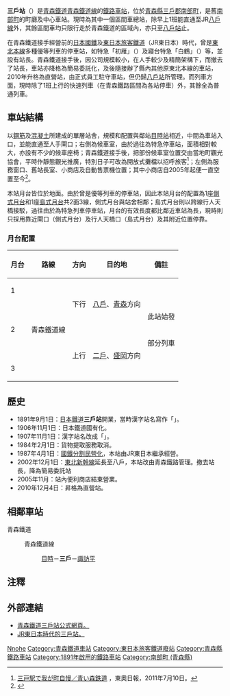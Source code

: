 {{NoteTA
|T=zh-hans:三户站; zh-hant:三戶車站; zh-hk:三戶站;
|1=zh-hans:三户站; zh-hant:三戶車站; zh-hk:三戶站;
}}
{{日本車站資訊
|公司色 = skyblue
|站名 = 三戶站
|圖片 = Aoimoritetsudou SannoheStation.jpg
|圖片說明 = 三戶站站房（2007年）
|日文原名 = 三戸
|平假名 = さんのへ
|羅馬拼音 = Sannohe
|電報略號 = サヘ
|所屬公司 = [[青森鐵道|青森鐵道]]
|所屬路線 = {{Color|#33cbf4|■}}[[青森鐵道線|青森鐵道線]]
|距離 = 5.5公里（起點站：[[目時站|目時]]）<br />87.5公里（起點站：[[盛岡站|盛岡]]）<br />622.8
|起點站 = [[東京站|東京]]
|前一站 = [[目時站|目時]]
|前一站距離 = 5.5
|後一站距離 = 4.0
|後一站 = [[諏訪平站|諏訪平]]
|所在地 = [[青森縣|青森縣]][[三戶郡|三戶郡]][[南部町|南部町]]大字大向字泉山道9-2
|車站構造 = [[地面車站|地面車站]]
|月台配置 = 2面3線
|啟用年月日 = 1891年（[[明治|明治]]24年）9月1日
|乘客人數 = 845
|統計年度 = 2006年
|轉車 = 
|備註 = 直營站
}}

'''三戶站'''（{{jpn|j=三戸駅|hg=さんのへえき|rm=Sannohe eki|f=y}}）是[[青森鐵道|青森鐵道]][[青森鐵道線|青森鐵道線]]的[[鐵路車站|鐵路車站]]，位於[[青森縣|青森縣]][[三戶郡|三戶郡]][[南部町|南部町]]，是舊[[南部町|南部町]]的町廳及中心車站。現時為其中一個區間車總站，除早上1班能直通至JR[[八戶線|八戶線]]外，其餘區間車均只限行走於青森鐵道的區域內，亦只至[[八戶站|八戶站]]止。

在青森鐵道接手經營前的[[日本國有鐵道|日本國鐵]]及[[東日本旅客鐵道|東日本旅客鐵道]]（JR東日本）時代，曾是[[東北本線|東北本線]]多種優等列車的停車站，如特急「初雁」（{{lang|ja|はつがり}}）及寢台特急「白鶴」（{{lang|ja|はくつる}}）等，並設有站長。青森鐵道接手後，因公司規模較小，在人手較少及精簡架構下，而撤去了站長，車站亦降格為簡易委託化，及後隨接辦了縣內其他原東北本線的車站，2010年升格為直營站，由正式員工駐守車站，但仍歸[[八戶站|八戶站]]所管理。而列車方面，現時除了1班上行的快速列車（在青森鐵路區間為各站停車）外，其餘全為普通列車。

==車站結構==
以[[鋼筋|鋼筋]]及[[混凝土|混凝土]]所建成的單層站舍，規模和配置與鄰站[[目時站|目時站]]相近，中間為車站入口，並能直通至人手閘口；右側為候車室，由於過往為特急停車站，面積相對較大，亦設有不少的候車座椅；青森鐵道接手後，把部份候車室位置交由當地町觀光協會，平時作靜態觀光推廣，特別日子可改為開放式攤檔以招呼旅客<ref>[http://www.toonippo.co.jp/news_too/nto2011/20110710110021.asp 三戸駅で我が町自慢／青い森鉄道] {{Wayback|url=http://www.toonippo.co.jp/news_too/nto2011/20110710110021.asp |date=20150428112731 }}，東奧日報，2011年7月10日。{{ja}}</ref>；左側為服務窗口、舊站長室、小商店及自動售票機位置；其中小商店自2005年起便一直空置至今<ref>{{Cite web |url=http://hacchi-no-he.net/line/aoimori/station/0010_sannohe.htm |title=非官方車站介紹。 |accessdate=2015-02-12 |archive-date=2016-08-28 |archive-url=https://web.archive.org/web/20160828001947/http://hacchi-no-he.net/line/aoimori/station/0010_sannohe.htm |dead-url=no }}</ref>。

本站月台皆位於地面。由於曾是優等列車的停車站，因此本站月台的配置為1座[[側式月台|側式月台]]和1座[[島式月台|島式月台]]共2面3線，側式月台與站舍相鄰；島式月台則以跨線行人天橋接駁，過往由於為特急列車停車站，月台的有效長度都比鄰近車站為長，現時則只採用靠近閘口（側式月台）及行人天橋口（島式月台）及其附近位置停靠。

===月台配置===
{| rules="rows"  class="wikitable"
!月台!!路線!!方向!!目的地!!備註
|-
! 1
|rowspan=4|{{Color|#33cbf4|■}}青森鐵道線
|rowspan=2 style="text-align:center" | 下行
|rowspan=2|[[八戶站|八戶]]、[[青森站|青森]]方向
|  
|-
! rowspan=2 | 2
| 此站始發
|-
|rowspan=2 style="text-align:center" | 上行
|rowspan=2|[[二戶站|二戶]]、[[盛岡站|盛岡]]方向
| 部分列車
|-
! 3
|  
|}

==歷史==
* 1891年9月1日：[[日本鐵道|日本鐵道]]'''三戶站'''開業，當時漢字站名寫作「{{lang|ja|三ノ戸駅}}」。
* 1906年11月1日：日本鐵道國有化。
* 1907年11月1日：漢字站名改成「{{lang|ja|三戸駅}}」。
* 1984年2月1日：貨物提取服務取消。
* 1987年4月1日：[[國鐵分割民營化|國鐵分割民營化]]，本站由JR東日本繼承經營。
* 2002年12月1日：[[東北新幹線|東北新幹線]]延長至八戶，本站改由青森鐵路管理。撤去站長，降為簡易委託站
* 2005年11月：站內便利商店結束營業。
* 2010年12月4日：昇格為直營站。

==相鄰車站==
;青森鐵道
: {{Color|#33cbf4|■}}青森鐵道線
:: [[目時站|目時]]－'''三戶'''－[[諏訪平站|諏訪平]]

==注釋==
{{reflist}}

==外部連結==
*[http://aoimorirailway.com/archives/chiiki-station/sannohe 青森鐵道三戶站公式網頁。] {{Wayback|url=http://aoimorirailway.com/archives/chiiki-station/sannohe |date=20201026071744 }}{{ja}}
*[https://web.archive.org/web/20151228004954/http://michinoku-station.jp/station/n005.htm JR東日本時代的三戶站。]{{ja}}

{{青森鐵道線}}

{{Commonscat|Sannohe Station}}
{{DEFAULTSORT:Sannohe}}
[[Category:日本鐵路車站_Sa|Nnohe]]
[[Category:青森鐵道車站|Category:青森鐵道車站]]
[[Category:東日本旅客鐵道廢站|Category:東日本旅客鐵道廢站]]
[[Category:青森縣鐵路車站|Category:青森縣鐵路車站]]
[[Category:1891年啟用的鐵路車站|Category:1891年啟用的鐵路車站]]
[[Category:南部町_(青森縣)|Category:南部町 (青森縣)]]